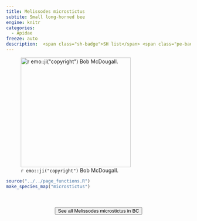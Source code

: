 ```yaml
---
title: Melissodes microstictus
subtite: Small long-horned bee
engine: knitr
categories:
  - Apidae
freeze: auto
description:  <span class="sh-badge">SH list</span> <span class="pe-badge">PM Evidence</span> <span class="gali-badge">Galiano</span>
---
```

![`r emo::ji("copyright")` Bob McDougall.](https://inaturalist-open-data.s3.amazonaws.com/photos/304920524/large.jpeg){height=300}





```r
source("../../page_functions.R")
make_species_map("microstictus")
```
<br><br>
<center>


<a href="https://inaturalist.ca/observations?place_id=7085&subview=map&taxon_id=747170"><button type="button" class="btn btn-secondary">See all Melissodes microstictus in BC <i class="fa-solid fa-arrow-up-right-from-square"></i> </button></a>
</center>
